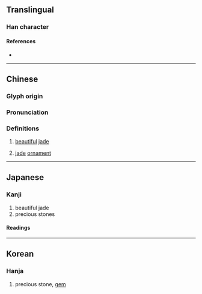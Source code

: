 {{character info/new}}
==Translingual==

===Han character===
{{Han char|rn=96|rad=玉|as=08|sn=12|four=16111|canj=MGAPP|ids=⿰𤣩昆}}

====References====
* {{Han ref|kx=0734.260|dkj=21065|dj=1146.270|hdz=21121.090|uh=7428|ud=29736|bh=B562|bd=46434}}

----

==Chinese==
{{zh-forms}}

===Glyph origin===
{{Han etym}}

===Pronunciation===
{{zh-pron
|m=kūn
|c=gwan1
|mc=y
|oc=y
|cat=n
}}

===Definitions===
{{zh-hanzi}}

# {{lb|zh|literary}} [[beautiful]] [[jade]]
# {{lb|zh|literary}} [[jade]] [[ornament]]

----

==Japanese==

===Kanji===
{{ja-kanji|grade=|rs=玉08}}

# beautiful jade
# precious stones

====Readings====
{{ja-readings|on=[[こん]] (kon)|kun=}}

----

==Korean==

===Hanja===
{{ko-hanja|hangeul=곤|eumhun=|rv=gon|mr=kon|y=kon}}

# precious stone, [[gem]]